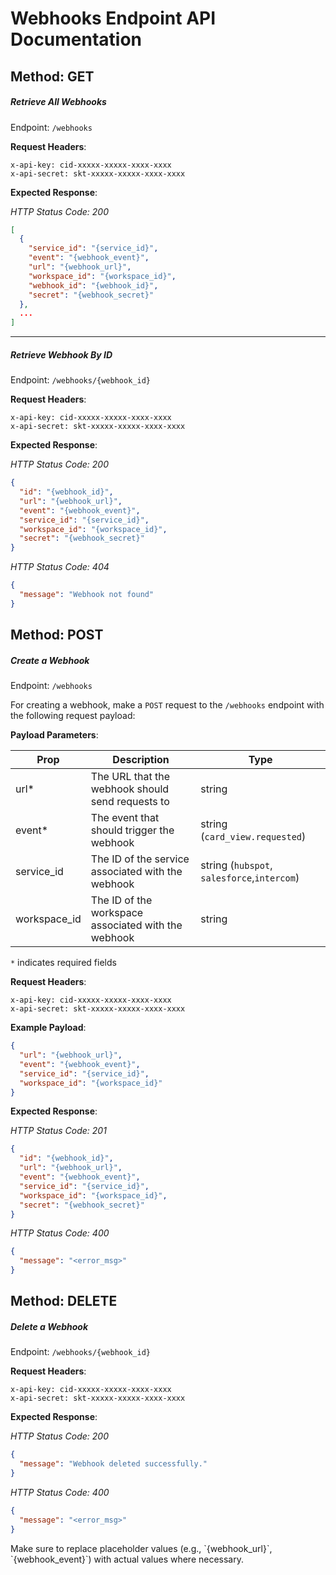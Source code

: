 
# Webhooks Endpoint API Documentation

## Method: GET 

##### **Retrieve All Webhooks**

Endpoint: `/webhooks`

**Request Headers**:
```
x-api-key: cid-xxxxx-xxxxx-xxxx-xxxx
x-api-secret: skt-xxxxx-xxxxx-xxxx-xxxx
```

**Expected Response**:

*HTTP Status Code: 200*

```json
[
  {
    "service_id": "{service_id}",
    "event": "{webhook_event}",
    "url": "{webhook_url}",
    "workspace_id": "{workspace_id}",
    "webhook_id": "{webhook_id}",
    "secret": "{webhook_secret}"
  },
  ...
]
```

------

##### **Retrieve Webhook By ID**

Endpoint: `/webhooks/{webhook_id}`

**Request Headers**:
```
x-api-key: cid-xxxxx-xxxxx-xxxx-xxxx
x-api-secret: skt-xxxxx-xxxxx-xxxx-xxxx
```

**Expected Response**:

*HTTP Status Code: 200*

```json
{
  "id": "{webhook_id}",
  "url": "{webhook_url}",
  "event": "{webhook_event}",
  "service_id": "{service_id}",
  "workspace_id": "{workspace_id}",
  "secret": "{webhook_secret}"
}
```

*HTTP Status Code: 404*
```json
{
  "message": "Webhook not found"
}
```


## Method: POST 

##### **Create a Webhook**

Endpoint: `/webhooks`

For creating a webhook, make a `POST` request to the `/webhooks` endpoint with the following request payload:

**Payload Parameters**:

Prop  |   Description   |  Type  
----- | --------------- | ------ 
url*  | The URL that the webhook should send requests to |   string 
event* | The event that should trigger the webhook |   string (`card_view.requested`)
service_id | The ID of the service associated with the webhook |   string (`hubspot`, `salesforce`,`intercom`)
workspace_id | The ID of the workspace associated with the webhook | string 

`*` indicates required fields

**Request Headers**:
```
x-api-key: cid-xxxxx-xxxxx-xxxx-xxxx
x-api-secret: skt-xxxxx-xxxxx-xxxx-xxxx
```

**Example Payload**:
```json
{
  "url": "{webhook_url}",
  "event": "{webhook_event}",
  "service_id": "{service_id}",
  "workspace_id": "{workspace_id}"
}
```

**Expected Response**:

*HTTP Status Code: 201* 

```json
{
  "id": "{webhook_id}",
  "url": "{webhook_url}",
  "event": "{webhook_event}",
  "service_id": "{service_id}",
  "workspace_id": "{workspace_id}",
  "secret": "{webhook_secret}"
}
```

*HTTP Status Code: 400* 
```json
{
  "message": "<error_msg>"
}
```

## Method: DELETE

##### **Delete a Webhook**

Endpoint: `/webhooks/{webhook_id}`

**Request Headers**:
```
x-api-key: cid-xxxxx-xxxxx-xxxx-xxxx
x-api-secret: skt-xxxxx-xxxxx-xxxx-xxxx
```

**Expected Response**:

*HTTP Status Code: 200*

```json
{
  "message": "Webhook deleted successfully."
}
```

*HTTP Status Code: 400*
```json
{
  "message": "<error_msg>"
}
```

<Callout type='info'>
Make sure to replace placeholder values (e.g., `{webhook_url}`, `{webhook_event}`) with actual values where necessary.
</Callout>